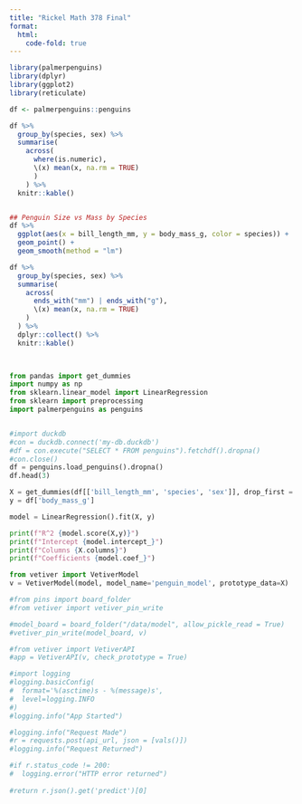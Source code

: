 ```yaml
---
title: "Rickel Math 378 Final"
format:
  html:
    code-fold: true
---
```


```r

library(palmerpenguins)
library(dplyr)
library(ggplot2)
library(reticulate)

df <- palmerpenguins::penguins

df %>%
  group_by(species, sex) %>%
  summarise(
    across(
      where(is.numeric), 
      \(x) mean(x, na.rm = TRUE)
      )
    ) %>%
  knitr::kable()


## Penguin Size vs Mass by Species
df %>%
  ggplot(aes(x = bill_length_mm, y = body_mass_g, color = species)) +
  geom_point() + 
  geom_smooth(method = "lm")

```

```r
df %>%
  group_by(species, sex) %>%
  summarise(
    across(
      ends_with("mm") | ends_with("g"),
      \(x) mean(x, na.rm = TRUE)
    )
  ) %>%
  dplyr::collect() %>%
  knitr::kable()
  
```

```         
```

```python
from pandas import get_dummies
import numpy as np
from sklearn.linear_model import LinearRegression
from sklearn import preprocessing
import palmerpenguins as penguins



```

```python
#import duckdb
#con = duckdb.connect('my-db.duckdb')
#df = con.execute("SELECT * FROM penguins").fetchdf().dropna()
#con.close()
df = penguins.load_penguins().dropna()
df.head(3)
```

```python

X = get_dummies(df[['bill_length_mm', 'species', 'sex']], drop_first = True)
y = df['body_mass_g']

model = LinearRegression().fit(X, y)


```

```python

print(f"R^2 {model.score(X,y)}")
print(f"Intercept {model.intercept_}")
print(f"Columns {X.columns}")
print(f"Coefficients {model.coef_}")
```

```python
from vetiver import VetiverModel
v = VetiverModel(model, model_name='penguin_model', prototype_data=X)

```

```python
#from pins import board_folder
#from vetiver import vetiver_pin_write

#model_board = board_folder("/data/model", allow_pickle_read = True)
#vetiver_pin_write(model_board, v)
```

```python
#from vetiver import VetiverAPI
#app = VetiverAPI(v, check_prototype = True)

```

```python
#import logging
#logging.basicConfig(
#  format='%(asctime)s - %(message)s',
#  level=logging.INFO
#)
#logging.info("App Started")
```

```python
#logging.info("Request Made")
#r = requests.post(api_url, json = [vals()])
#logging.info("Request Returned")

#if r.status_code != 200:
#  logging.error("HTTP error returned")
  
#return r.json().get('predict')[0]

```

```python

```

```         
```

```         
```
